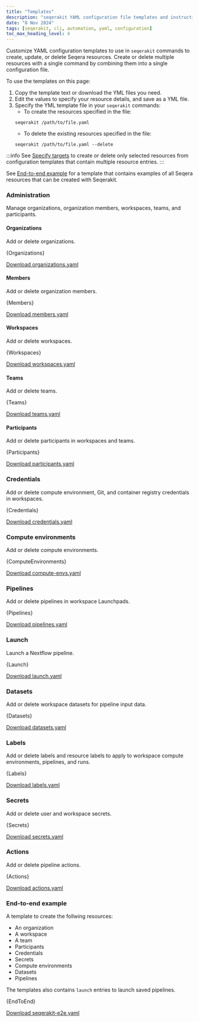 ```yaml
---
title: "Templates"
description: "seqerakit YAML configuration file templates and instructions"
date: "8 Nov 2024"
tags: [seqerakit, cli, automation, yaml, configuration]
toc_max_heading_level: 4
---
```



Customize YAML configuration templates to use in `seqerakit` commands to create, update, or delete Seqera resources. Create or delete multiple resources with a single command by combining them into a single configuration file.

To use the templates on this page:
1. Copy the template text or download the YML files you need. 
1. Edit the values to specify your resource details, and save as a YML file.
1. Specify the YML template file in your `seqerakit` commands: 
    - To create the resources specified in the file:
    ```shell-session 
    seqerakit /path/to/file.yaml
    ```
    - To delete the existing resources specified in the file:
    ```shell-session 
    seqerakit /path/to/file.yaml --delete
    ```

:::info 
See [Specify targets](./commands.mdx#specify-targets) to create or delete only selected resources from configuration templates that contain multiple resource entries. 
::: 

See [End-to-end example](#end-to-end-example) for a template that contains examples of all Seqera resources that can be created with Seqerakit. 

### Administration

Manage organizations, organization members, workspaces, teams, and participants. 

#### Organizations

Add or delete organizations. 

<CodeBlock language="yaml">
{Organizations}
</CodeBlock>

[Download organizations.yaml](./templates/organizations.yaml)

#### Members

Add or delete organization members. 

<CodeBlock language="yaml">
{Members}
</CodeBlock>

[Download members.yaml](./templates/members.yaml)

#### Workspaces 

Add or delete workspaces. 

<CodeBlock language="yaml">
{Workspaces}
</CodeBlock>

[Download workspaces.yaml](./templates/workspaces.yaml)

#### Teams 

Add or delete teams. 

<CodeBlock language="yaml">
{Teams}
</CodeBlock>

[Download teams.yaml](./templates/teams.yaml)

#### Participants 

Add or delete participants in workspaces and teams. 

<CodeBlock language="yaml">
{Participants}
</CodeBlock>

[Download participants.yaml](./templates/participants.yaml)

### Credentials

Add or delete compute environment, Git, and container registry credentials in workspaces.

<CodeBlock language="yaml">
{Credentials}
</CodeBlock>

[Download credentials.yaml](./templates/credentials.yaml)

### Compute environments 

Add or delete compute environments. 

<CodeBlock language="yaml">
{ComputeEnvironments}
</CodeBlock>

[Download compute-envs.yaml](./templates/compute-envs.yaml)

### Pipelines 

Add or delete pipelines in workspace Launchpads. 

<CodeBlock language="yaml">
{Pipelines}
</CodeBlock>

[Download pipelines.yaml](./templates/pipelines.yaml)

### Launch

Launch a Nextflow pipeline.

<CodeBlock language="yaml">
{Launch}
</CodeBlock>

[Download launch.yaml](./templates/launch.yaml)

### Datasets

Add or delete workspace datasets for pipeline input data.

<CodeBlock language="yaml">
{Datasets}
</CodeBlock>

[Download datasets.yaml](./templates/datasets.yaml)

### Labels

Add or delete labels and resource labels to apply to workspace compute environments, pipelines, and runs.

<CodeBlock language="yaml">
{Labels}
</CodeBlock>

[Download labels.yaml](./templates/labels.yaml)

### Secrets

Add or delete user and workspace secrets.

<CodeBlock language="yaml">
{Secrets}
</CodeBlock>

[Download secrets.yaml](./templates/secrets.yaml)

### Actions

Add or delete pipeline actions.

<CodeBlock language="yaml">
{Actions}
</CodeBlock>

[Download actions.yaml](./templates/actions.yaml)

### End-to-end example

A template to create the follwing resources:

- An organization
- A workspace 
- A team
- Participants
- Credentials
- Secrets 
- Compute environments
- Datasets 
- Pipelines 

The templates also contains `launch` entries to launch saved pipelines. 

<CodeBlock language="yaml">
{EndToEnd}
</CodeBlock>

[Download seqerakit-e2e.yaml](./templates/seqerakit-e2e.yaml)